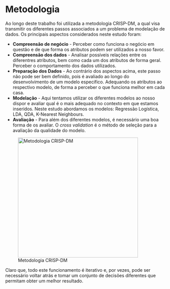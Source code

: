 # Metodologia

Ao longo deste trabalho foi utilizada a metodologia CRISP-DM, a qual visa
transmitir os diferentes passos associados a um problema de modelação de
dados. Os principais aspectos considerados neste estudo foram:

- **Compreensão de negócio** - Perceber como funciona o negócio em questão e
de que forma os atributos podem ser utilizados a nosso favor.
- **Compreensão dos dados** - Analisar possíveis relações entre os
diferentres atributos, bem como cada um dos atributos de forma geral.
Perceber o comportamento dos dados utilizados.
- **Preparação dos Dados** - Ao contrário dos aspectos acima, este passo não
pode ser bem definido, pois é avaliado ao longo do desenvolvimento de um
modelo especifico. Adequando os atributos ao respectivo modelo, de forma a
perceber o que funciona melhor em cada casa.
- **Modelação** - Aqui tentamos utilizar os diferentes modelos ao nosso
dispor e avaliar qual é o mais adequado no contexto em que estamos inseridos.
Neste estudo abordamos os modelos: Regressão Logística, LDA, QDA, K-Nearest
Neighbours.
- **Avaliação** - Para além dos diferentes modelos, é necessário uma boa
forma de os avaliar. O *cross validation* é o método de seleção para a
avaliação da qualidade do modelo.

![Metodologia CRISP-DM](../images/crispdm.jpeg){width=10cm}

Claro que, todo este funcionamento é iterativo e, por vezes, pode ser
necessário voltar atrás e tomar um conjunto de decisões diferentes que
permitam obter um melhor resultado.
